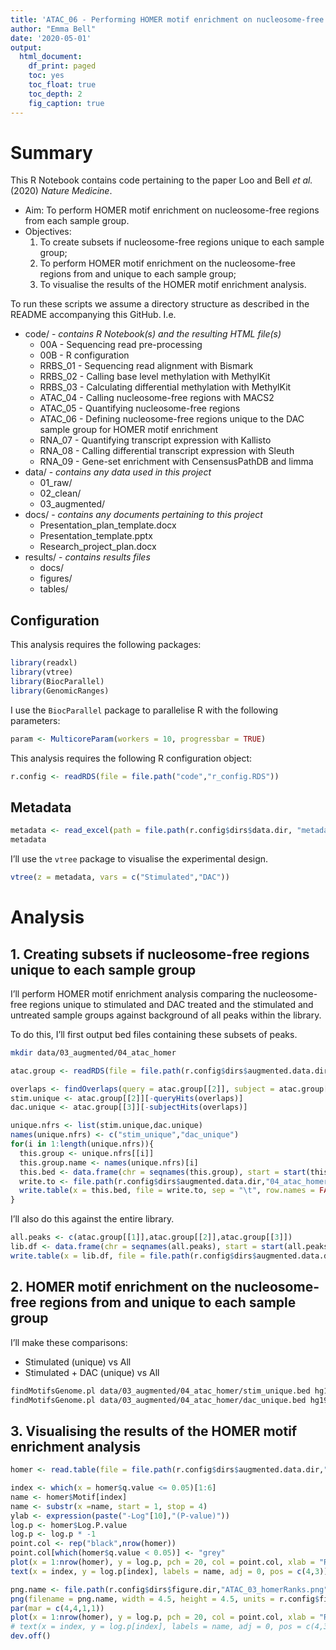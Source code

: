 ```yaml
---
title: 'ATAC_06 - Performing HOMER motif enrichment on nucleosome-free regions from each sample group'
author: "Emma Bell"
date: '2020-05-01'
output:
  html_document:
    df_print: paged
    toc: yes
    toc_float: true
    toc_depth: 2
    fig_caption: true
---
```


# Summary

This R Notebook contains code pertaining to the paper Loo and Bell _et al._ (2020) _Nature Medicine_.

* Aim: To perform HOMER motif enrichment on nucleosome-free regions from each sample group.
* Objectives:
  1. To create subsets if nucleosome-free regions unique to each sample group; 
  2. To perform HOMER motif enrichment on the nucleosome-free regions from and unique to each sample group;
  3. To visualise the results of the HOMER motif enrichment analysis.

To run these scripts we assume a directory structure as described in the README accompanying this GitHub. I.e.

* code/ - _contains R Notebook(s) and the resulting HTML file(s)_
  * 00A - Sequencing read pre-processing
  * 00B - R configuration
  * RRBS_01 - Sequencing read alignment with Bismark
  * RRBS_02 - Calling base level methylation with MethylKit
  * RRBS_03 - Calculating differential methylation with MethylKit
  * ATAC_04 - Calling nucleosome-free regions with MACS2
  * ATAC_05 - Quantifying nucleosome-free regions
  * ATAC_06 - Defining nucleosome-free regions unique to the DAC sample group for HOMER motif enrichment
  * RNA_07 - Quantifying transcript expression with Kallisto
  * RNA_08 - Calling differential transcript expression with Sleuth
  * RNA_09 - Gene-set enrichment with CensensusPathDB and limma
* data/ - _contains any data used in this project_
  * 01_raw/
  * 02_clean/
  * 03_augmented/
* docs/ - _contains any documents pertaining to this project_
  * Presentation_plan_template.docx
  * Presentation_template.pptx
  * Research_project_plan.docx
* results/ - _contains results files_
  * docs/
  * figures/
  * tables/

## Configuration

This analysis requires the following packages:

```r
library(readxl)
library(vtree)
library(BiocParallel)
library(GenomicRanges)
```

I use the `BiocParallel` package to parallelise R with the following parameters:

```r
param <- MulticoreParam(workers = 10, progressbar = TRUE)
```

This analysis requires the following R configuration object:

```r
r.config <- readRDS(file = file.path("code","r_config.RDS"))
```

## Metadata

```r
metadata <- read_excel(path = file.path(r.config$dirs$data.dir, "metadata.xlsx"), sheet = "ATAC")
metadata
```

I'll use the `vtree` package to visualise the experimental design.

```r
vtree(z = metadata, vars = c("Stimulated","DAC"))
```

# Analysis

## 1. Creating subsets if nucleosome-free regions unique to each sample group 

I'll perform HOMER motif enrichment analysis comparing the nucleosome-free regions unique to stimulated and DAC treated and the stimulated and untreated sample groups against background of all peaks within the library.

To do this, I'll first output bed files containing these subsets of peaks.

```bash
mkdir data/03_augmented/04_atac_homer
```


```r
atac.group <- readRDS(file = file.path(r.config$dirs$augmented.data.dir,"03_atac_nfrs","atac_nfrs_byGroup.RDS"))
```

```r
overlaps <- findOverlaps(query = atac.group[[2]], subject = atac.group[[3]])
stim.unique <- atac.group[[2]][-queryHits(overlaps)]
dac.unique <- atac.group[[3]][-subjectHits(overlaps)]

unique.nfrs <- list(stim.unique,dac.unique)
names(unique.nfrs) <- c("stim_unique","dac_unique")
for(i in 1:length(unique.nfrs)){
  this.group <- unique.nfrs[[i]]
  this.group.name <- names(unique.nfrs)[i]
  this.bed <- data.frame(chr = seqnames(this.group), start = start(this.group), end = end(this.group), id = paste("uid", 1:length(this.group), sep = "_"), blank = "", strand = "*")
  write.to <- file.path(r.config$dirs$augmented.data.dir,"04_atac_homer",paste0(this.group.name,".bed"))
  write.table(x = this.bed, file = write.to, sep = "\t", row.names = FALSE, col.names = FALSE, quote = FALSE)
}
```

I'll also do this against the entire library.

```r
all.peaks <- c(atac.group[[1]],atac.group[[2]],atac.group[[3]])
lib.df <- data.frame(chr = seqnames(all.peaks), start = start(all.peaks), end = end(all.peaks), id = paste("uid", 1:length(all.peaks), sep = "_"), blank = "", strand = "*")
write.table(x = lib.df, file = file.path(r.config$dirs$augmented.data.dir,"04_atac_homer","atac_library.bed"), sep = "\t", row.names = FALSE, col.names = FALSE, quote = FALSE)
```

## 2. HOMER motif enrichment on the nucleosome-free regions from and unique to each sample group

I'll make these comparisons:

- Stimulated (unique) vs All 
- Stimulated + DAC (unique) vs All

```bash
findMotifsGenome.pl data/03_augmented/04_atac_homer/stim_unique.bed hg19 data/03_augmented/04_atac_homer/01_stimVsAll -size given -p 10 -bg data/03_augmented/04_atac_homer/atac_library.bed
findMotifsGenome.pl data/03_augmented/04_atac_homer/dac_unique.bed hg19 data/03_augmented/04_atac_homer/01_dacVsAll -size given -p 10 -bg data/03_augmented/04_atac_homer/atac_library.bed
```

## 3. Visualising the results of the HOMER motif enrichment analysis

```r
homer <- read.table(file = file.path(r.config$dirs$augmented.data.dir,"04_atac_homer","01_dacVsAll","knownResults.txt"), header = FALSE, sep = "\t", skip = 1, col.names = c("Motif","Consensus","P-value","Log P-value","q-value","N FG","PC FG","N BG","PC BG"), stringsAsFactors = FALSE)
```

```r
index <- which(x = homer$q.value <= 0.05)[1:6]
name <- homer$Motif[index]
name <- substr(x =name, start = 1, stop = 4)
ylab <- expression(paste("-Log"[10],"(P-value)"))
log.p <- homer$Log.P.value
log.p <- log.p * -1
point.col <- rep("black",nrow(homer))
point.col[which(homer$q.value < 0.05)] <- "grey"
plot(x = 1:nrow(homer), y = log.p, pch = 20, col = point.col, xlab = "Rank", ylab = ylab, las = 1)
text(x = index, y = log.p[index], labels = name, adj = 0, pos = c(4,3))
```


```r
png.name <- file.path(r.config$dirs$figure.dir,"ATAC_03_homerRanks.png")
png(filename = png.name, width = 4.5, height = 4.5, units = r.config$fig.specs$units, res = r.config$fig.specs$res, pointsize = r.config$fig.specs$pointsize)
par(mar = c(4,4,1,1))
plot(x = 1:nrow(homer), y = log.p, pch = 20, col = point.col, xlab = "Rank", ylab = ylab, las = 1)
# text(x = index, y = log.p[index], labels = name, adj = 0, pos = c(4,3))
dev.off()
```

